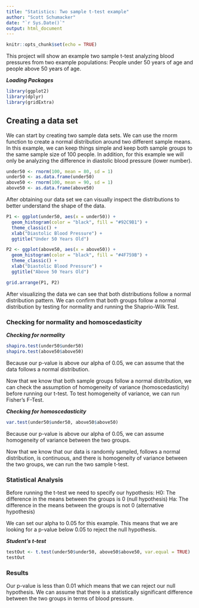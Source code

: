 ```yaml
---
title: "Statistics: Two sample t-test example"
author: "Scott Schumacker"
date: "`r Sys.Date()`"
output: html_document
---
```

```r
knitr::opts_chunk$set(echo = TRUE)
```

This project will show an example two sample t-test analyzing blood pressures from two example populations: People under 50 years of age and people above 50 years of age.

***Loading Packages***
```r
library(ggplot2)
library(dplyr)
library(gridExtra)
```

## Creating a data set

We can start by creating two sample data sets. We can use the rnorm function to create a normal distribution around two different sample means. In this example, we can keep things simple and keep both sample groups to the same sample size of 100 people. In addition, for this example we will only be analyzing the difference in diastolic blood pressure (lower number).
```r
under50 <- rnorm(100, mean = 80, sd = 1)
under50 <- as.data.frame(under50)
above50 <- rnorm(100, mean = 90, sd = 1)
above50 <- as.data.frame(above50)
```

After obtaining our data set we can visually inspect the distributions to better understand the shape of the data.
```r
P1 <- ggplot(under50, aes(x = under50)) +
  geom_histogram(color = "black", fill = "#92C9B1") +
  theme_classic() +
  xlab("Diastolic Blood Pressure") +
  ggtitle("Under 50 Years Old")

P2 <- ggplot(above50, aes(x = above50)) +
  geom_histogram(color = "black", fill = "#4F759B") +
  theme_classic() +
  xlab("Diastolic Blood Pressure") +
  ggtitle("Above 50 Years Old")

grid.arrange(P1, P2)
```

After visualizing the data we can see that both distributions follow a normal distribution pattern. We can confirm that both groups follow a normal distribution by testing for normality and running the Shaprio-Wilk Test.

### Checking for normality and homoscedasticity

***Checking for normality***
```r
shapiro.test(under50$under50)
shapiro.test(above50$above50)
```

Because our p-value is above our alpha of 0.05, we can assume that the data follows a normal distribution.

Now that we know that both sample groups follow a normal distribution, we can check the assumption of homogeneity of variance (homoscedasticity) before running our t-test. To test homogeneity of variance, we can run Fisher's F-Test.

***Checking for homoscedasticity***
```r
var.test(under50$under50, above50$above50)
```

Because our p-value is above our alpha of 0.05, we can assume homogeneity of variance between the two groups.

Now that we know that our data is randomly sampled, follows a normal distribution, is continuous, and there is homogeneity of variance between the two groups, we can run the two sample t-test.

### Statistical Analysis

Before running the t-test we need to specify our hypothesis:
H0: The difference in the means between the groups is 0 (null hypothesis)
Ha: The difference in the means between the groups is not 0 (alternative hypothesis)

We can set our alpha to 0.05 for this example. This means that we are looking for a p-value below 0.05 to reject the null hypothesis.

***Student's t-test***
```r
testOut <- t.test(under50$under50, above50$above50, var.equal = TRUE)
testOut
```

### Results

Our p-value is less than 0.01 which means that we can reject our null hypothesis. We can assume that there is a statistically significant difference between the two groups in terms of blood pressure. 